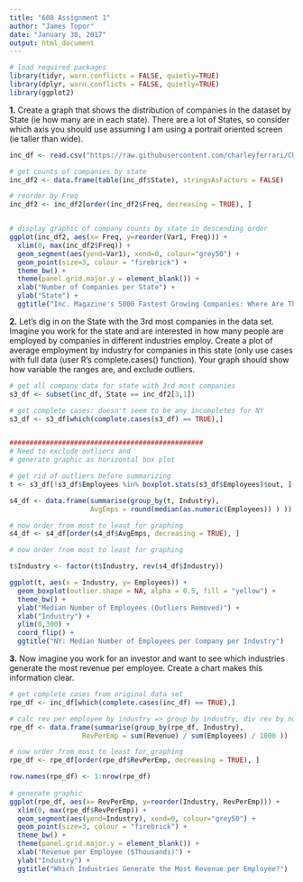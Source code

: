 ```yaml
---
title: "608 Assignment 1"
author: "James Topor"
date: "January 30, 2017"
output: html_document
---
```


```r
# load required packages
library(tidyr, warn.conflicts = FALSE, quietly=TRUE)
library(dplyr, warn.conflicts = FALSE, quietly=TRUE)
library(ggplot2)
```

__1.__ Create a graph that shows the distribution of companies in the dataset by State (ie how many are in each state). There are a lot of States, so consider which axis you should use assuming I am using a portrait oriented screen (ie taller than wide).

```r
inc_df <- read.csv("https://raw.githubusercontent.com/charleyferrari/CUNY_DATA608/master/lecture1/Data/inc5000_data.csv", header = TRUE, stringsAsFactors = FALSE)

# get counts of companies by state
inc_df2 <- data.frame(table(inc_df$State), stringsAsFactors = FALSE)

# reorder by Freq
inc_df2 <- inc_df2[order(inc_df2$Freq, decreasing = TRUE), ]


# display graphic of company counts by state in descending order
ggplot(inc_df2, aes(x= Freq, y=reorder(Var1, Freq))) +
  xlim(0, max(inc_df2$Freq)) +
  geom_segment(aes(yend=Var1), xend=0, colour="grey50") +
  geom_point(size=3, colour = "firebrick") +
  theme_bw() +
  theme(panel.grid.major.y = element_blank()) +
  xlab("Number of Companies per State") +
  ylab("State") +
  ggtitle("Inc. Magazine's 5000 Fastest Growing Companies: Where Are They?")
```


__2.__ Let's dig in on the State with the 3rd most companies in the data set. Imagine you work for the state and are interested in how many people are employed by companies in different industries employ. Create a plot of average employment by industry for companies in this state (only use cases with full data (user R's complete.cases() function). Your graph should show how variable the ranges are, and exclude outliers.

```r
# get all company data for state with 3rd most companies
s3_df <- subset(inc_df, State == inc_df2[3,1])

# get complete cases: doesn't seem to be any incompletes for NY
s3_df <- s3_df[which(complete.cases(s3_df) == TRUE),]


################################################
# Need to exclude outliers and
# generate graphic as horizontal box plot

# get rid of outliers before summarizing
t <- s3_df[!s3_df$Employees %in% boxplot.stats(s3_df$Employees)$out, ]

s4_df <- data.frame(summarise(group_by(t, Industry), 
                    AvgEmps = round(median(as.numeric(Employees)) ) ))

# now order from most to least for graphing
s4_df <- s4_df[order(s4_df$AvgEmps, decreasing = TRUE), ]

# now order from most to least for graphing

t$Industry <- factor(t$Industry, rev(s4_df$Industry))

ggplot(t, aes(x = Industry, y= Employees)) +
  geom_boxplot(outlier.shape = NA, alpha = 0.5, fill = "yellow") +
  theme_bw() + 
  ylab("Median Number of Employees (Outliers Removed)") +
  xlab("Industry") + 
  ylim(0,300) +
  coord_flip() +
  ggtitle("NY: Median Number of Employees per Company per Industry")


```


__3.__ Now imagine you work for an investor and want to see which industries generate the most revenue per employee. Create a chart makes this information clear.

```r

# get complete cases from original data set
rpe_df <- inc_df[which(complete.cases(inc_df) == TRUE),]

# calc rev per employee by industry => group by industry, div rev by num of emps
rpe_df <- data.frame(summarise(group_by(rpe_df, Industry), 
                  RevPerEmp = sum(Revenue) / sum(Employees) / 1000 ))

# now order from most to least for graphing
rpe_df <- rpe_df[order(rpe_df$RevPerEmp, decreasing = TRUE), ]

row.names(rpe_df) <- 1:nrow(rpe_df)
                  
# generate graphic
ggplot(rpe_df, aes(x= RevPerEmp, y=reorder(Industry, RevPerEmp))) +
  xlim(0, max(rpe_df$RevPerEmp)) +
  geom_segment(aes(yend=Industry), xend=0, colour="grey50") +
  geom_point(size=3, colour = "firebrick") +
  theme_bw() +
  theme(panel.grid.major.y = element_blank()) +
  xlab("Revenue per Employee ($Thousands)") +
  ylab("Industry") +
  ggtitle("Which Industries Generate the Most Revenue per Employee?")
```